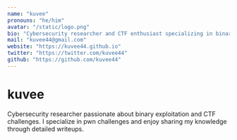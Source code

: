 ```yaml
---
name: "kuvee"
pronouns: "he/him"
avatar: "/static/logo.png"
bio: "Cybersecurity researcher and CTF enthusiast specializing in binary exploitation and reverse engineering."
mail: "kuvee44@gmail.com"
website: "https://kuvee44.github.io"
twitter: "https://twitter.com/kuvee44"
github: "https://github.com/kuvee44"
---
```


# kuvee

Cybersecurity researcher passionate about binary exploitation and CTF challenges. I specialize in pwn challenges and enjoy sharing my knowledge through detailed writeups.
